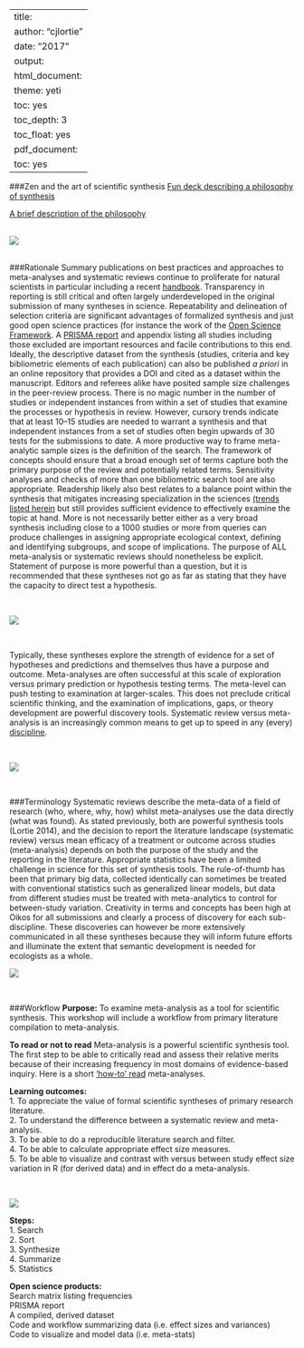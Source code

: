 
---
title: 
author: "cjlortie"
date: "2017"
output:
  html_document:
    theme: yeti
    toc: yes
    toc_depth: 3
    toc_float: yes
  pdf_document:
    toc: yes
---

###Zen and the art of scientific synthesis
[Fun deck describing a philosophy of synthesis](https://www.slideshare.net/cjlortie/zen-the-art-of-scientific-synthesis)  

[A brief description of the philosophy](http://onlinelibrary.wiley.com/doi/10.1111/oik.03161/full)  

<br>
![](./SW-cat.jpg)     
<br>

###Rationale
Summary publications on best practices and approaches to meta-analyses and systematic reviews continue to proliferate for natural scientists in particular including a recent [handbook](http://press.princeton.edu/titles/10045.html). Transparency in reporting is still critical and often largely underdeveloped in the original submission of many syntheses in science. Repeatability and delineation of selection criteria are significant advantages of formalized synthesis and just good open science practices (for instance the work of the [Open Science Framework](https://osf.io/tvyxz/wiki/home/). A [PRISMA report](www.prisma-statement.org) and appendix listing all studies including those excluded are important resources and facile contributions to this end. Ideally, the descriptive dataset from the synthesis (studies, criteria and key bibliometric elements of each publication) can also be published *a priori* in an online repository that provides a DOI and cited as a dataset within the manuscript. Editors and referees alike have posited sample size challenges in the peer-review process. There is no magic number in the number of studies or independent instances from within a set of studies that examine the processes or hypothesis in review. However, cursory trends indicate that at least 10–15 studies are needed to warrant a synthesis and that independent instances from a set of studies often begin upwards of 30 tests for the submissions to date. A more productive way to frame meta-analytic sample sizes is the definition of the search. The framework of concepts should ensure that a broad enough set of terms capture both the primary purpose of the review and potentially related terms. Sensitivity analyses and checks of more than one bibliometric search tool are also appropriate. Readership likely also best relates to a balance point within the synthesis that mitigates increasing specialization in the sciences [(trends listed herein](http://onlinelibrary.wiley.com/doi/10.1111/j.1600-0706.2013.00970.x/full) but still provides sufficient evidence to effectively examine the topic at hand. More is not necessarily better either as a very broad synthesis including close to a 1000 studies or more from queries can produce challenges in assigning appropriate ecological context, defining and identifying subgroups, and scope of implications. The purpose of ALL meta-analysis or systematic reviews should nonetheless be explicit. Statement of purpose is more powerful than a question, but it is recommended that these syntheses not go as far as stating that they have the capacity to direct test a hypothesis.  

<br>

![](./hypothesis.png)  

<br>

Typically, these syntheses explore the strength of evidence for a set of hypotheses and predictions and themselves thus have a purpose and outcome. Meta-analyses are often successful at this scale of exploration versus primary prediction or hypothesis testing terms. The meta-level can push testing to examination at larger-scales. This does not preclude critical scientific thinking, and the examination of implications, gaps, or theory development are powerful discovery tools. Systematic review versus meta-analysis is an increasingly common means to get up to speed in any (every) [discipline](http://www.sciencedirect.com/science/article/pii/S0966636215004993).  

<br>


![](./footwear.png)  

<br>

###Terminology
Systematic reviews describe the meta-data of a field of research (who, where, why, how) whilst meta-analyses use the data directly (what was found). As stated previously, both are powerful synthesis tools (Lortie 2014), and the decision to report the literature landscape (systematic review) versus mean efficacy of a treatment or outcome across studies (meta-analysis) depends on both the purpose of the study and the reporting in the literature. Appropriate statistics have been a limited challenge in science for this set of synthesis tools. The rule-of-thumb has been that primary big data, collected identically can sometimes be treated with conventional statistics such as generalized linear models, but data from different studies must be treated with meta-analytics to control for between-study variation. Creativity in terms and concepts has been high at Oikos for all submissions and clearly a process of discovery for each sub-discipline. These discoveries can however be more extensively communicated in all these syntheses because they will inform future efforts and illuminate the extent that semantic development is needed for ecologists as a whole.

![](./zen.jpg)  

<br>

###Workflow
**Purpose:** To examine meta-analysis as a tool for scientific synthesis. This workshop will include a workflow from primary literature compilation to meta-analysis.

**To read or not to read**
Meta-analysis is a powerful scientific synthesis tool.
The first step to be able to critically read and assess their relative merits because of their increasing frequency in most domains of evidence-based inquiry. Here is a short ['how-to' read](http://onlinelibrary.wiley.com/doi/10.1002/jrsm.1109/abstract) meta-analyses.

**Learning outcomes:**  
1. To appreciate the value of formal scientific syntheses of primary research literature. <br>
2. To understand the difference between a systematic review and meta-analysis. <br>
3. To be able to do a reproducible literature search and filter. <br>
4. To be able to calculate appropriate effect size measures. <br>
5. To be able to visualize and contrast with versus between study effect size variation in R (for derived data) and in effect do a meta-analysis.  

<br>

![](./steps.jpg)

**Steps:**  
1. Search  <br>
2. Sort  <br>
3. Synthesize  <br>
4. Summarize  <br>
5. Statistics  <br>

**Open science products:** <br>
Search matrix listing frequencies <br>
PRISMA report <br>
A compiled, derived dataset <br>
Code and workflow summarizing data (i.e. effect sizes and variances) <br>
Code to visualize and model data (i.e.  meta-stats) <br>


